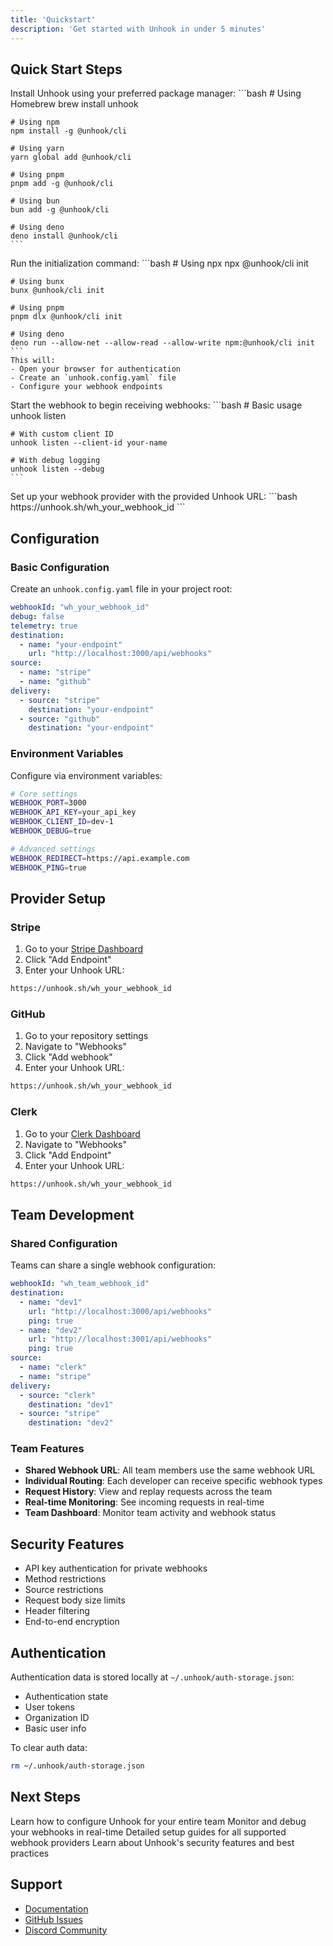 ```yaml
---
title: 'Quickstart'
description: 'Get started with Unhook in under 5 minutes'
---
```


## Quick Start Steps

<Steps>
  <Step title="Installation">
    Install Unhook using your preferred package manager:
    ```bash
    # Using Homebrew
    brew install unhook

    # Using npm
    npm install -g @unhook/cli

    # Using yarn
    yarn global add @unhook/cli

    # Using pnpm
    pnpm add -g @unhook/cli

    # Using bun
    bun add -g @unhook/cli

    # Using deno
    deno install @unhook/cli
    ```
  </Step>
  <Step title="Initialize Project">
    Run the initialization command:
    ```bash
    # Using npx
    npx @unhook/cli init

    # Using bunx
    bunx @unhook/cli init

    # Using pnpm
    pnpm dlx @unhook/cli init

    # Using deno
    deno run --allow-net --allow-read --allow-write npm:@unhook/cli init
    ```
    This will:
    - Open your browser for authentication
    - Create an `unhook.config.yaml` file
    - Configure your webhook endpoints
  </Step>
  <Step title="Start Your Webhook">
    Start the webhook to begin receiving webhooks:
    ```bash
    # Basic usage
    unhook listen

    # With custom client ID
    unhook listen --client-id your-name

    # With debug logging
    unhook listen --debug
    ```
  </Step>
  <Step title="Configure Your Webhook Provider">
    Set up your webhook provider with the provided Unhook URL:
    ```bash
    https://unhook.sh/wh_your_webhook_id
    ```
  </Step>
</Steps>

## Configuration

### Basic Configuration
Create an `unhook.config.yaml` file in your project root:

```yaml
webhookId: "wh_your_webhook_id"
debug: false
telemetry: true
destination:
  - name: "your-endpoint"
    url: "http://localhost:3000/api/webhooks"
source:
  - name: "stripe"
  - name: "github"
delivery:
  - source: "stripe"
    destination: "your-endpoint"
  - source: "github"
    destination: "your-endpoint"
```

### Environment Variables
Configure via environment variables:
```bash
# Core settings
WEBHOOK_PORT=3000
WEBHOOK_API_KEY=your_api_key
WEBHOOK_CLIENT_ID=dev-1
WEBHOOK_DEBUG=true

# Advanced settings
WEBHOOK_REDIRECT=https://api.example.com
WEBHOOK_PING=true
```

## Provider Setup

### Stripe
1. Go to your [Stripe Dashboard](https://dashboard.stripe.com/webhooks)
2. Click "Add Endpoint"
3. Enter your Unhook URL:
```bash
https://unhook.sh/wh_your_webhook_id
```

### GitHub
1. Go to your repository settings
2. Navigate to "Webhooks"
3. Click "Add webhook"
4. Enter your Unhook URL:
```bash
https://unhook.sh/wh_your_webhook_id
```

### Clerk
1. Go to your [Clerk Dashboard](https://dashboard.clerk.dev)
2. Navigate to "Webhooks"
3. Click "Add Endpoint"
4. Enter your Unhook URL:
```bash
https://unhook.sh/wh_your_webhook_id
```

## Team Development

### Shared Configuration
Teams can share a single webhook configuration:

```yaml
webhookId: "wh_team_webhook_id"
destination:
  - name: "dev1"
    url: "http://localhost:3000/api/webhooks"
    ping: true
  - name: "dev2"
    url: "http://localhost:3001/api/webhooks"
    ping: true
source:
  - name: "clerk"
  - name: "stripe"
delivery:
  - source: "clerk"
    destination: "dev1"
  - source: "stripe"
    destination: "dev2"
```

### Team Features
- **Shared Webhook URL**: All team members use the same webhook URL
- **Individual Routing**: Each developer can receive specific webhook types
- **Request History**: View and replay requests across the team
- **Real-time Monitoring**: See incoming requests in real-time
- **Team Dashboard**: Monitor team activity and webhook status

## Security Features

- API key authentication for private webhooks
- Method restrictions
- Source restrictions
- Request body size limits
- Header filtering
- End-to-end encryption

## Authentication

Authentication data is stored locally at `~/.unhook/auth-storage.json`:
- Authentication state
- User tokens
- Organization ID
- Basic user info

To clear auth data:
```bash
rm ~/.unhook/auth-storage.json
```

## Next Steps

<CardGroup>
  <Card
    title="Team Setup"
    icon="users"
    href="/team-setup"
  >
    Learn how to configure Unhook for your entire team
  </Card>
  <Card
    title="Dashboard"
    icon="gauge"
    href="/dashboard"
  >
    Monitor and debug your webhooks in real-time
  </Card>
  <Card
    title="Provider Guides"
    icon="plug"
    href="/providers"
  >
    Detailed setup guides for all supported webhook providers
  </Card>
  <Card
    title="Security"
    icon="shield"
    href="/security"
  >
    Learn about Unhook's security features and best practices
  </Card>
</CardGroup>

## Support

- [Documentation](https://docs.unhook.sh)
- [GitHub Issues](https://github.com/unhook-sh/unhook/issues)
- [Discord Community](https://discord.gg/unhook)

